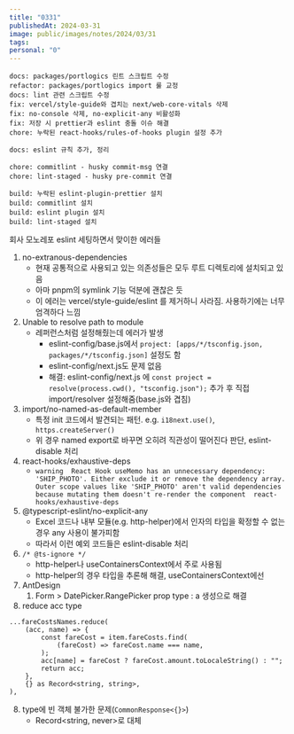 ```yaml
---
title: "0331"
publishedAt: 2024-03-31
image: public/images/notes/2024/03/31
tags: 
personal: "0"
---
```

    docs: packages/portlogics 린트 스크립트 수정    
    refactor: packages/portlogics import 룰 교정
	docs: lint 관련 스크립트 수정
	fix: vercel/style-guide와 겹치는 next/web-core-vitals 삭제
	fix: no-console 삭제, no-explicit-any 비활성화
	fix: 저장 시 prettier과 eslint 충돌 이슈 해결
	chore: 누락된 react-hooks/rules-of-hooks plugin 설정 추가

	docs: eslint 규칙 추가, 정리

	chore: commitlint - husky commit-msg 연결
	chore: lint-staged - husky pre-commit 연결

	build: 누락된 eslint-plugin-prettier 설치
	build: commitlint 설치
	build: eslint plugin 설치
	build: lint-staged 설치

회사 모노레포 eslint 세팅하면서 맞이한 에러들
1. no-extranous-dependencies
	- 현재 공통적으로 사용되고 있는 의존성들은 모두 루트 디렉토리에 설치되고 있음
	- 아마 pnpm의 symlink 기능 덕분에 괜찮은 듯
	- 이 에러는 vercel/style-guide/eslint 를 제거하니 사라짐. 사용하기에는 너무 엄격하다 느낌
2. Unable to resolve path to module
	 - 레퍼런스처럼 설정해줬는데 에러가 발생
		 - eslint-config/base.js에서 `project: [apps/*/tsconfig.json, packages/*/tsconfig.json]` 설정도 함
		 - eslint-config/next.js도 문제 없음
		 - 해결: eslint-config/next.js 에 `const project = resolve(process.cwd(), "tsconfig.json");` 추가 후 직접 import/resolver 설정해줌(base.js와 겹침)
3. import/no-named-as-default-member
	- 특정 init 코드에서 발견되는 패턴. e.g. `i18next.use()`, `https.createServer()`
	- 위 경우 named export로 바꾸면 오히려 직관성이 떨어진다 판단, eslint-disable 처리
4. react-hooks/exhaustive-deps
	- `warning  React Hook useMemo has an unnecessary dependency: 'SHIP_PHOTO'. Either exclude it or remove the dependency array. Outer scope values like 'SHIP_PHOTO' aren't valid dependencies because mutating them doesn't re-render the component  react-hooks/exhaustive-deps`
5. @typescript-eslint/no-explicit-any
	- Excel 코드나 내부 모듈(e.g. http-helper)에서 인자의 타입을 확정할 수 없는 경우 any 사용이 불가피함
	- 따라서 이런 예외 코드들은 eslint-disable 처리
6. `/* @ts-ignore */`
	- http-helper나 useContainersContext에서 주로 사용됨
	- http-helper의 경우 타입을 추론해 해결, useContainersContext에선 
7. AntDesign
	1. Form > DatePicker.RangePicker prop type : a 생성으로 해결
8. reduce acc type
```
...fareCostsNames.reduce(
	(acc, name) => {
		const fareCost = item.fareCosts.find(
			(fareCost) => fareCost.name === name,
		);
		acc[name] = fareCost ? fareCost.amount.toLocaleString() : "";
		return acc;
	},
	{} as Record<string, string>,
),
```

8. type에 빈 객체 불가한 문제(`CommonResponse<{}>`)
	- Record<string, never>로 대체